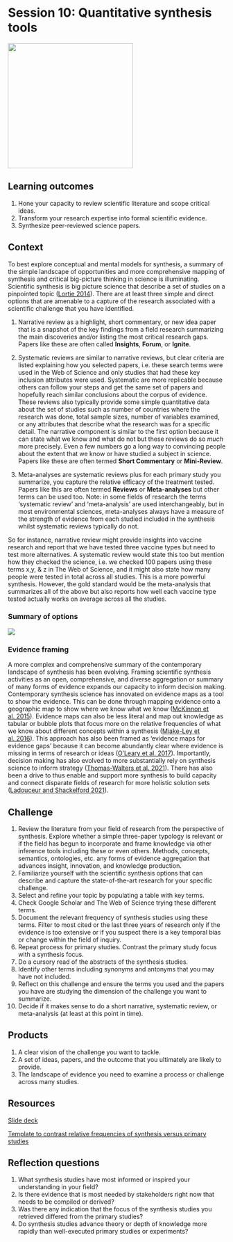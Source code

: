 # Session 10: Quantitative synthesis tools {#tools}

![](images/tools.png){width=3in}

## Learning outcomes 
1. Hone your capacity to review scientific literature and scope critical ideas.
2. Transform your research expertise into formal scientific evidence.    
3. Synthesize peer-reviewed science papers.  


## Context  
To best explore conceptual and mental models for synthesis, a summary of the simple landscape of opportunities and more comprehensive mapping of synthesis and critical big-picture thinking in science is illuminating. Scientific synthesis is big picture science that describe a set of studies on a pinpointed topic ([Lortie 2014](https://onlinelibrary.wiley.com/doi/full/10.1111/j.1600-0706.2013.00970.x)). There are at least three simple and direct options that are amenable to a capture of the research associated with a scientific challenge that you have identified.  

(1) Narrative review as a highlight, short commentary, or new idea paper that is a snapshot of the key findings from a field research summarizing the main discoveries and/or listing the most critical research gaps. Papers like these are often called **Insights**, **Forum**, or **Ignite**.   

(2) Systematic reviews  are similar to narrative reviews, but clear criteria are listed explaining how you selected papers, i.e. these search terms were used in the Web of Science and only studies that had these key inclusion attributes were used. Systematic are more replicable because others can follow your steps and get the same set of papers and hopefully reach similar conclusions about the corpus of evidence. These reviews also typically provide some simple quantitative data about the set of studies such as number of countries where the research was done, total sample sizes, number of variables examined, or any attributes that describe what the research was for a specific detail. The narrative component is similar to the first option because it can state what we know and what do not but these reviews do so *much* more precisely. Even a few numbers go a long way to convincing people about the extent that we know or have studied a subject in science.  Papers like these are often termed **Short Commentary** or **Mini-Review**.  

(3) Meta-analyses are systematic reviews plus for each primary study you summarize, you capture the relative efficacy of the treatment tested. Papers like this are often termed **Reviews** or **Meta-analyses** but other terms can be used too. Note: in some fields of research the terms 'systematic review' and 'meta-analysis' are used interchangeably, but in most environmental sciences, meta-analyses always have a measure of the strength of evidence from each studied included in the synthesis whilst systematic reviews typically do not.  

So for instance, narrative review might provide insights into vaccine research and report that we have tested three vaccine types but need to test more alternatives. A systematic review would state this too but mention how they checked the science, i.e. we checked 100 papers using these terms x,y, & z in The Web of Science, and it might also state how many people were tested in total across all studies. This is a more powerful synthesis. However, the gold standard would be the meta-analysis that summarizes all of the above but also reports how well each vaccine type tested actually works on average across all the studies.  


### Summary of options   

![](images/Synthesisoptions.png)


### Evidence framing   
A more complex and comprehensive summary of the contemporary landscape of synthesis has been evolving. Framing scientific synthesis activities as an open, comprehensive, and diverse aggregation or summary of many forms of evidence expands our capacity to inform decision making. Contemporary synthesis science has innovated on evidence maps as a tool to show the evidence. This can be done through mapping evidence onto a geographic map to show where we know what we know ([McKinnon et al. 2015](https://www.nature.com/articles/528185a)). Evidence maps can also be less literal and map out knowledge as tabular or bubble plots that focus more on the relative frequencies of what we know about different concepts within a synthesis ([Miake-Ley et al. 2016](https://systematicreviewsjournal.biomedcentral.com/articles/10.1186/s13643-016-0204-x)). This approach has also been framed as 'evidence maps for evidence gaps' because it can become abundantly clear where evidence is missing in terms of research or ideas ([O'Leary et al. 2017](https://environmentalevidencejournal.biomedcentral.com/articles/10.1186/s13750-017-0096-9)). Importantly, decision making has also evolved to more substantially rely on synthesis science to inform strategy ([Thomas-Walters et al. 2021](https://conbio.onlinelibrary.wiley.com/doi/full/10.1111/csp2.426)). There has also been a drive to thus enable and support more synthesis to build capacity and connect disparate fields of research for more holistic solution sets ([Ladouceur and Shackelford 2021](https://onlinelibrary.wiley.com/doi/full/10.1111/rec.13251)).  


## Challenge   
1. Review the literature from  your field of research from the perspective of synthesis. Explore whether a simple three-paper typology is relevant or if the field has begun to incorporate and frame knowledge via other inference tools including these or even others.  Methods, concepts, semantics, ontologies, etc. any forms of evidence aggregation that advances insight, innovation, and knowledge production.  
2. Familiarize yourself with the scientific synthesis options that can describe and capture the state-of-the-art research for your specific challenge.  
3. Select and refine your topic by populating a table with key terms.    
4. Check Google Scholar and The Web of Science trying these different terms.  
5. Document the relevant frequency of synthesis studies using these terms. Filter to most cited or the last three years of research only if the evidence is too extensive or if you suspect there is a key temporal bias or change within the field of inquiry.  
6. Repeat process for primary studies. Contrast the primary study focus with a synthesis focus.  
7. Do a cursory read of the abstracts of the synthesis studies.  
8. Identify other terms including synonyms and antonyms that you may have not included.  
9. Reflect on this challenge and ensure the terms you used and the papers you have are studying the dimension of the challenge you want to summarize.  
10. Decide if it makes sense to do a short narrative, systematic review, or meta-analysis (at least at this point in time).  

## Products   
1. A clear vision of the challenge you want to tackle.  
2. A set of ideas, papers, and the outcome that you ultimately are likely to provide.  
3. The landscape of evidence you need to examine a process or challenge across many studies.   

## Resources  
[Slide deck](https://figshare.com/articles/presentation/Synthesis_tools/16608544)    

[Template  to contrast relative frequencies of synthesis versus primary studies](https://figshare.com/articles/dataset/A_tally_template_to_contrast_primary_and_synthesis_studies_for_a_specific_field_of_research/16608526)  

## Reflection questions   
1. What synthesis studies have most informed or inspired your understanding in your field?  
2. Is there evidence that is most needed by stakeholders right now that needs to be compiled or derived?  
3. Was there any indication that the focus of the synthesis studies you retrieved differed from the primary studies?  
4. Do synthesis studies advance theory or depth of knowledge more rapidly than well-executed primary studies or experiments?  
